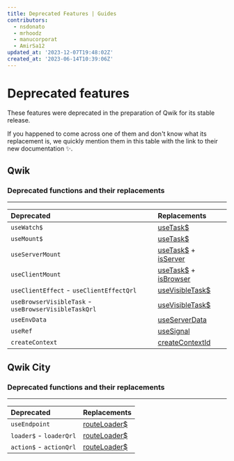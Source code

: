 ```yaml
---
title: Deprecated Features | Guides
contributors:
  - nsdonato
  - mrhoodz
  - manucorporat
  - AmirSa12
updated_at: '2023-12-07T19:48:02Z'
created_at: '2023-06-14T10:39:06Z'
---
```


# Deprecated features

These features were deprecated in the preparation of Qwik for its stable release.

If you happened to come across one of them and don't know what its replacement is, we quickly mention them in this table with the link to their new documentation ✨.

## Qwik

### Deprecated functions and their replacements

----

| Deprecated   | Replacements     |
| :-------- | :-------
| `useWatch$` | [useTask$](https://qwik.builder.io/docs/components/tasks/#usetask) |
| `useMount$` | [useTask$](https://qwik.builder.io/docs/components/tasks/#usetask) |
| `useServerMount` | [useTask$](https://qwik.builder.io/docs/components/tasks/#usetask) + [isServer](https://qwik.builder.io/docs/guides/qwik-nutshell/#isserver-conditional)
| `useClientMount` | [useTask$](https://qwik.builder.io/docs/components/tasks/#usetask) + [isBrowser](https://qwik.builder.io/docs/guides/qwik-nutshell/#isbrowser-conditional)
| `useClientEffect` - `useClientEffectQrl` | [useVisibleTask$](https://qwik.builder.io/docs/components/tasks/#usevisibletask) |
| `useBrowserVisibleTask` - `useBrowserVisibleTaskQrl` | [useVisibleTask$](https://qwik.builder.io/docs/components/tasks/#usevisibletask) |
| `useEnvData` | [useServerData](https://qwik.builder.io/api/qwik/#useserverdata) |
| `useRef` | [useSignal](https://qwik.builder.io/docs/components/state/#usesignal) |
| `createContext` | [createContextId](https://qwik.builder.io/docs/components/context/#createcontextid) |

## Qwik City

### Deprecated functions and their replacements
----

| Deprecated   | Replacements
| :-------- | :-------
| `useEndpoint ` | [routeLoader$](https://qwik.builder.io/docs/route-loader/#routeloader)
| `loader$` - `loaderQrl` | [routeLoader$](https://qwik.builder.io/docs/route-loader/#routeloader)
| `action$` - `actionQrl`  | [routeLoader$](https://qwik.builder.io/docs/route-loader/#routeloader)
